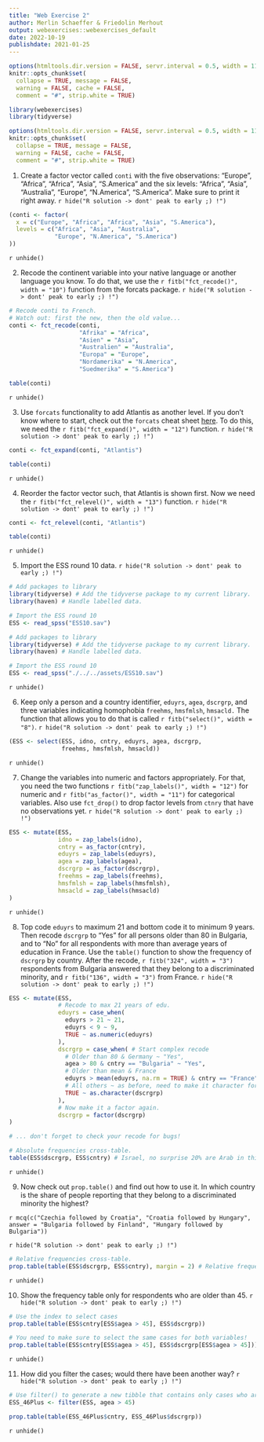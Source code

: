 ```yaml
---
title: "Web Exercise 2"
author: Merlin Schaeffer & Friedolin Merhout
output: webexercises::webexercises_default
date: 2022-10-19
publishdate: 2021-01-25
---
```


```r
options(htmltools.dir.version = FALSE, servr.interval = 0.5, width = 115, digits = 2)
knitr::opts_chunk$set(
  collapse = TRUE, message = FALSE, 
  warning = FALSE, cache = FALSE,
  comment = "#", strip.white = TRUE)

library(webexercises)
library(tidyverse)

options(htmltools.dir.version = FALSE, servr.interval = 0.5, width = 115, digits = 2)
knitr::opts_chunk$set(
  collapse = TRUE, message = FALSE, 
  warning = FALSE, cache = FALSE,
  comment = "#", strip.white = TRUE)
```


1. Create a factor vector called `conti` with the five observations: "Europe", "Africa", "Africa", "Asia", "S.America" and the six levels: "Africa", "Asia", "Australia", "Europe", "N.America", "S.America". Make sure to print it right away.
`r hide("R solution -> dont' peak to early ;) !")`
```r
(conti <- factor(
  x = c("Europe", "Africa", "Africa", "Asia", "S.America"),
  levels = c("Africa", "Asia", "Australia",
             "Europe", "N.America", "S.America")
))
```
`r unhide()`

2. Recode the continent variable into your native language or another language you know. To do that, we use the `r fitb("fct_recode()", width = "10")` function from the forcats package.
`r hide("R solution -> dont' peak to early ;) !")`
```r
# Recode conti to French.
# Watch out: first the new, then the old value...
conti <- fct_recode(conti, 
                    "Afrika" = "Africa",
                    "Asien" = "Asia",
                    "Australien" = "Australia",
                    "Europa" = "Europe",
                    "Nordamerika" = "N.America",
                    "Suedmerika" = "S.America") 

table(conti)
```
`r unhide()`

3. Use `forcats` functionality to add Atlantis as another level. If you don't know where to start, check out the `forcats` cheat sheet [here](https://raw.githubusercontent.com/rstudio/cheatsheets/master/factors.pdf). To do this, we need the `r fitb("fct_expand()", width = "12")` function.
`r hide("R solution -> dont' peak to early ;) !")`
```r
conti <- fct_expand(conti, "Atlantis")

table(conti)
```  
`r unhide()`

4. Reorder the factor vector such, that Atlantis is shown first. Now we need the `r fitb("fct_relevel()", width = "13")` function.
`r hide("R solution -> dont' peak to early ;) !")`
```r
conti <- fct_relevel(conti, "Atlantis")

table(conti)
```  
`r unhide()`

5. Import the ESS round 10 data.
`r hide("R solution -> dont' peak to early ;) !")`
```r
# Add packages to library
library(tidyverse) # Add the tidyverse package to my current library.
library(haven) # Handle labelled data.

# Import the ESS round 10
ESS <- read_spss("ESS10.sav")
```

```r
# Add packages to library
library(tidyverse) # Add the tidyverse package to my current library.
library(haven) # Handle labelled data.

# Import the ESS round 10
ESS <- read_spss("./../../assets/ESS10.sav")
```
`r unhide()`

6. Keep only a person and a country identifier, `eduyrs`, `agea`, `dscrgrp`, and three variables indicating homophobia `freehms`, `hmsfmlsh`, `hmsacld.` The function that allows you to do that is called `r fitb("select()", width = "8")`.
`r hide("R solution -> dont' peak to early ;) !")`
```r
(ESS <- select(ESS, idno, cntry, eduyrs, agea, dscrgrp, 
               freehms, hmsfmlsh, hmsacld))
```
`r unhide()`

7. Change the variables into numeric and factors appropriately. For that, you need the two functions `r fitb("zap_labels()", width = "12")` for numeric and `r fitb("as_factor()", width = "11")` for categorical variables. Also use `fct_drop()` to drop factor levels from `ctnry` that have no observations yet.
`r hide("R solution -> dont' peak to early ;) !")`
```r
ESS <- mutate(ESS,
              idno = zap_labels(idno),
              cntry = as_factor(cntry),
              eduyrs = zap_labels(eduyrs),
              agea = zap_labels(agea),
              dscrgrp = as_factor(dscrgrp),
              freehms = zap_labels(freehms),
              hmsfmlsh = zap_labels(hmsfmlsh),
              hmsacld = zap_labels(hmsacld)
)
```
`r unhide()`

8. Top code `eduyrs` to maximum 21 and bottom code it to minimum 9 years. Then recode `dscrgrp` to "Yes" for all persons older than 80 in Bulgaria, and to "No" for all respondents with more than average years of education in France. Use the `table()` function to show the frequency of `dscrgrp` by country. After the recode, `r fitb("324", width = "3")` respondents from Bulgaria answered that they belong to a discriminated minority, and `r fitb("136", width = "3")` from France.
`r hide("R solution -> dont' peak to early ;) !")`
```r
ESS <- mutate(ESS,
              # Recode to max 21 years of edu.
              eduyrs = case_when(
                eduyrs > 21 ~ 21,
                eduyrs < 9 ~ 9,
                TRUE ~ as.numeric(eduyrs)
              ),
              dscrgrp = case_when( # Start complex recode
                # Older than 80 & Germany ~ "Yes",
                agea > 80 & cntry == "Bulgaria" ~ "Yes", 
                # Older than mean & France
                eduyrs > mean(eduyrs, na.rm = TRUE) & cntry == "France" ~ "No",
                # All others ~ as before, need to make it character for type consistency.
                TRUE ~ as.character(dscrgrp) 
              ),
              # Now make it a factor again.
              dscrgrp = factor(dscrgrp) 
)

# ... don't forget to check your recode for bugs!

# Absolute frequencies cross-table.
table(ESS$dscrgrp, ESS$cntry) # Israel, no surprise 20% are Arab in this contested state.
```
`r unhide()`

9. Now check out `prop.table()` and find out how to use it. In which country is the share of people reporting that they belong to a discriminated minority the highest?

`r mcq(c("Czechia followed by Croatia", "Croatia followed by Hungary", answer = "Bulgaria followed by Finland", "Hungary followed by Bulgaria"))`

`r hide("R solution -> dont' peak to early ;) !")`
```r
# Relative frequencies cross-table.
prop.table(table(ESS$dscrgrp, ESS$cntry), margin = 2) # Relative frequencies.
```
`r unhide()`

10. Show the frequency table only for respondents who are older than 45.
`r hide("R solution -> dont' peak to early ;) !")`
```r
# Use the index to select cases
prop.table(table(ESS$cntry[ESS$agea > 45], ESS$dscrgrp))

# You need to make sure to select the same cases for both variables!
prop.table(table(ESS$cntry[ESS$agea > 45], ESS$dscrgrp[ESS$agea > 45]))
```
`r unhide()`

11. How did you filter the cases; would there have been another way?
`r hide("R solution -> dont' peak to early ;) !")`
```r
# Use filter() to generate a new tibble that contains only cases who are older than 45.
ESS_46Plus <- filter(ESS, agea > 45)

prop.table(table(ESS_46Plus$cntry, ESS_46Plus$dscrgrp))
```
`r unhide()`

